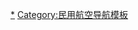 {{Navbox
| name = 航空聯盟
| title = [[航空聯盟]]
| listclass = hlist

| group1 = 客運
| list1 = [[星空聯盟]] - [[天合聯盟]] - [[寰宇一家]] - [[价值联盟]]  - {{link-en|香草聯盟|Vanilla Alliance}}- {{link-en|Arabesk Airline Alliance|Arabesk Airline Alliance}}（非正式的航空聯盟）
| group2 = 貨運
| list2 = [[天合联盟货运]]
| group3 = 已解散
| list3 = [[享飞联盟]]- [[優行聯盟]] - {{link-en|AiRUnion|AiRUnion}} - [[航翼聯盟]] - {{link-en|Atlantic Excellence|Atlantic Excellence}}- {{link-en|Team Lufthansa|Team Lufthansa}} - [[WOW货运联盟]]
}}
[[Category:航空聯盟|{{PAGENAME}}]]
<noinclude>
[[Category:航空聯盟|*]]
[[Category:民用航空导航模板]]
</noinclude>